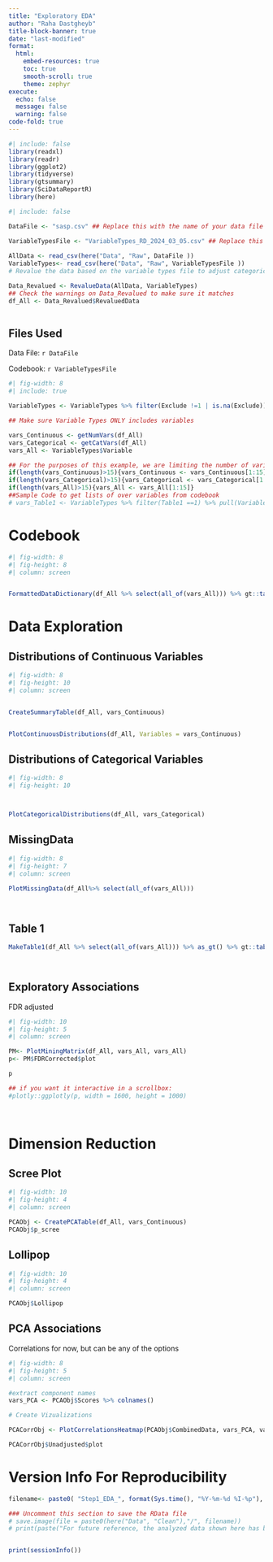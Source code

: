 ```yaml
---
title: "Exploratory EDA"
author: "Raha Dastgheyb"
title-block-banner: true
date: "last-modified"
format:
  html:
    embed-resources: true
    toc: true
    smooth-scroll: true
    theme: zephyr
execute:
  echo: false
  message: false
  warning: false
code-fold: true
---
```


```r
#| include: false
library(readxl)
library(readr)
library(ggplot2)
library(tidyverse)
library(gtsummary)
library(SciDataReportR)
library(here)
```



```r
#| include: false

DataFile <- "sasp.csv" ## Replace this with the name of your data file

VariableTypesFile <- "VariableTypes_RD_2024_03_05.csv" ## Replace this with the name of your VariableTypes file.  If you don't have one, then prior to generating this report run the CreateVariableTypesTemplate() function which you can then edit in excel 
  
AllData <- read_csv(here("Data", "Raw", DataFile ))
VariableTypes<- read_csv(here("Data", "Raw", VariableTypesFile ))
# Revalue the data based on the variable types file to adjust categorical values, missing values, labels, etc.

Data_Revalued <- RevalueData(AllData, VariableTypes)
## Check the warnings on Data_Revalued to make sure it matches
df_All <- Data_Revalued$RevaluedData



```

::: callout-note
## Files Used

Data File: `r DataFile`

Codebook: `r VariableTypesFile`
:::

```r
#| fig-width: 8
#| include: true

VariableTypes <- VariableTypes %>% filter(Exclude !=1 | is.na(Exclude)) # only focus on variable you are not excluding

## Make sure Variable Types ONLY includes variables

vars_Continuous <- getNumVars(df_All)
vars_Categorical <- getCatVars(df_All)
vars_All <- VariableTypes$Variable

## For the purposes of this example, we are limiting the number of variables. You do not need to do this with your own data
if(length(vars_Continuous)>15){vars_Continuous <- vars_Continuous[1:15]}
if(length(vars_Categorical)>15){vars_Categorical <- vars_Categorical[1:15]}
if(length(vars_All)>15){vars_All <- vars_All[1:15]}
##Sample Code to get lists of over variables from codebook
# vars_Table1 <- VariableTypes %>% filter(Table1 ==1) %>% pull(Variable)
```


# Codebook

```r
#| fig-width: 8
#| fig-height: 8
#| column: screen


FormattedDataDictionary(df_All %>% select(all_of(vars_All))) %>% gt::tab_options(container.height = 900)

```

# Data Exploration

## Distributions of Continuous Variables

```r
#| fig-width: 8
#| fig-height: 10
#| column: screen


CreateSummaryTable(df_All, vars_Continuous)


PlotContinuousDistributions(df_All, Variables = vars_Continuous)


```

## Distributions of Categorical Variables

```r
#| fig-width: 8
#| fig-height: 10



PlotCategoricalDistributions(df_All, vars_Categorical)


```

## MissingData

```r
#| fig-width: 8
#| fig-height: 7
#| column: screen

PlotMissingData(df_All%>% select(all_of(vars_All)))

  
```

## Table 1

```r



MakeTable1(df_All %>% select(all_of(vars_All))) %>% as_gt() %>% gt::tab_options(container.height = 900)

  
```

## Exploratory Associations

FDR adjusted

```r
#| fig-width: 10
#| fig-height: 5
#| column: screen

PM<- PlotMiningMatrix(df_All, vars_All, vars_All)
p<- PM$FDRCorrected$plot

p 

## if you want it interactive in a scrollbox:
#plotly::ggplotly(p, width = 1600, height = 1000)
  
  
```

# Dimension Reduction

## Scree Plot

```r
#| fig-width: 10
#| fig-height: 4
#| column: screen

PCAObj <- CreatePCATable(df_All, vars_Continuous)
PCAObj$p_scree
```

## Lollipop

```r
#| fig-width: 10
#| fig-height: 4
#| column: screen

PCAObj$Lollipop
```

## PCA Associations

Correlations for now, but can be any of the options

```r
#| fig-width: 8
#| fig-height: 5
#| column: screen

#extract component names
vars_PCA <- PCAObj$Scores %>% colnames()

# Create Vizualizations

PCACorrObj <- PlotCorrelationsHeatmap(PCAObj$CombinedData, vars_PCA, vars_Continuous)

PCACorrObj$Unadjusted$plot
```
# Version Info For Reproducibility

```r

filename<- paste0( "Step1_EDA_", format(Sys.time(), "%Y-%m-%d %I-%p"), ".RData") # Change this to change the filename

### Uncomment this section to save the RData file
# save.image(file = paste0(here("Data", "Clean"),"/", filename))
# print(paste("For future reference, the analyzed data shown here has been saved as", filename))


print(sessionInfo())
 
```
